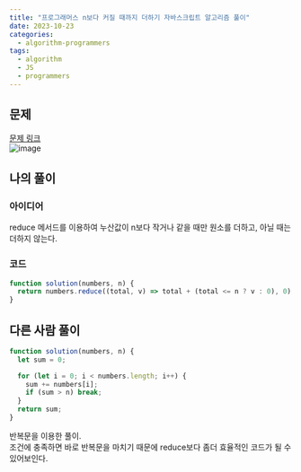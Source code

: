```yaml
---
title: "프로그래머스 n보다 커질 때까지 더하기 자바스크립트 알고리즘 풀이"
date: 2023-10-23
categories:
  - algorithm-programmers
tags:
  - algorithm
  - JS
  - programmers
---
```


## 문제

[문제 링크](https://school.programmers.co.kr/learn/courses/30/lessons/181884)  
![image](https://github.com/makepin2r/TIL/assets/39889583/fd398ef7-7dd2-429d-b3b7-a6eda57c6908)

## 나의 풀이

### 아이디어

reduce 메서드를 이용하여 누산값이 n보다 작거나 같을 때만 원소를 더하고, 아닐 때는 더하지 않는다.

### 코드

```javascript
function solution(numbers, n) {
  return numbers.reduce((total, v) => total + (total <= n ? v : 0), 0);
}
```

## 다른 사람 풀이

```javascript
function solution(numbers, n) {
  let sum = 0;

  for (let i = 0; i < numbers.length; i++) {
    sum += numbers[i];
    if (sum > n) break;
  }
  return sum;
}
```

반복문을 이용한 풀이.  
조건에 충족하면 바로 반복문을 마치기 때문에 reduce보다 좀더 효율적인 코드가 될 수 있어보인다.

